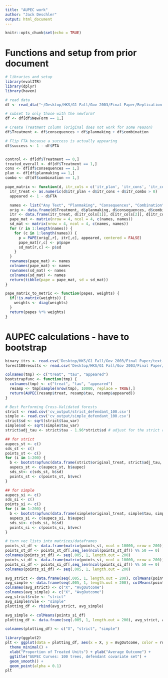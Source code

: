 ```yaml
---
title: "AUPEC work"
author: "Jack Deschler"
output: html_document
---
```


```r
knitr::opts_chunk$set(echo = TRUE)
```

# Functions and setup from prior document
```r
# libraries and setup
library(evalITR)
library(dplyr)
library(haven)

# read data
df <- read_dta("~/Desktop/HKS/G1 Fall/Gov 2003/Final Paper/Replication package/Field experiment data and code/TextMessageData.dta")

# subset to only those with the newform?
df <- df[df$NewForm == 1,]

# Create Treatment column (original does not work for some reason)
df$Treatment <- df$consequences + df$planmaking + df$combination

# Flip FTA because a success is actually appearing
df$success <- 1 - df$FTA


control <- df[df$Treatment == 0,]
treated_overall <- df[df$Treatment == 1,]
cons <- df[df$consequences == 1,]
plan <- df[df$planmaking == 1,]
combo <- df[df$combination == 1,]

pape_matrix <- function(d, itr_cols = c('itr_plan', 'itr_cons', 'itr_combo')) {
  itr_treat <- as.numeric(d$itr_plan + d$itr_cons + d$itr_combo > 0)
  appeared <- 1 - d$FTA

  names <- list("Any Text", "Planmaking", "Consequences", "Combination")
  orig <- data.frame(d$Treatment, d$planmaking, d$consequences, d$combination)
  itr <- data.frame(itr_treat, d[itr_cols[1]], d[itr_cols[2]], d[itr_cols[3]])
  pape_mat <- matrix(nrow = 4, ncol = 4, c(names, names))
  sd_mat <- matrix(nrow = 4, ncol = 4, c(names, names))
  for (r in 1:length(names)) {
    for (c in 1:length(names)) {
      p = PAPE(orig[,r], itr[,c], appeared, centered = FALSE)
      pape_mat[r,c] <- p$pape
      sd_mat[r,c] <- p$sd
    }
  }
  rownames(pape_mat) <- names
  colnames(pape_mat) <- names
  rownames(sd_mat) <- names
  colnames(sd_mat) <- names
  return(tibble(pape = pape_mat, sd = sd_mat))
}

pape_matrix_to_metric <- function(papes, weights) {
  if(!is.matrix(weights)) {
    weights <- diag(weights)
  }
  return(papes %*% weights)
}
```

# AUPEC calculations - have to bootstrap
```r
binary_itrs <- read.csv('Desktop/HKS/G1 Fall/Gov 2003/Final Paper/text-itr/binary_itrs.csv')
forest100results <- read.csv('Desktop/HKS/G1 Fall/Gov 2003/Final Paper/text-itr/binary_100trees_results.csv')

colnames(tmp) <- c("treat", "tau", "appeared")
bootstrapfunc <- function(tmp) {
  colnames(tmp) <- c("treat", "tau", "appeared")
  resamp <- tmp[sample(nrow(tmp), 10000, replace = TRUE),]
  return(AUPEC(resamp$treat, resamp$tau, resamp$appeared))
}

# Best Performing Cross-Validated forests
strict <- read.csv('cv_output/strict_defendant_100.csv')
simple <- read.csv('cv_output/simple_defendant_100.csv')
strict$sd <- sqrt(strict$tau_var)
simple$sd <- sqrt(simple$tau_var)
strict$adj_tau <- strict$tau - 1.96*strict$sd # adjust for the strict rule

## for strict
aupecs_st <- c()
sds_st <- c()
points_st <- c()
for (i in 1:200) {
  b <- bootstrapfunc(data.frame(strict$original_treat, strict$adj_tau, strict$original_outcome))
  aupecs_st <- c(aupecs_st, b$aupec)
  sds_st<- c(sds_st, b$sd)
  points_st <- c(points_st, b$vec)
}

## for simple
aupecs_si <- c()
sds_si <- c()
points_si <- c()
for (i in 1:200) {
  b <- bootstrapfunc(data.frame(simple$original_treat, simple$tau, simple$original_outcome))
  aupecs_si <- c(aupecs_si, b$aupec)
  sds_si<- c(sds_si, b$sd)
  points_si <- c(points_si, b$vec)
}

# turn vec lists into matrices/dataframes
points_st_df <- data.frame(matrix(points_st, ncol = 10000, nrow = 200))
points_st_df <- points_st_df[,seq_len(ncol(points_st_df)) %% 50 == 0]
colnames(points_st_df) <- seq(.005, 1, length.out = 200)
points_si_df <- data.frame(matrix(points_si, ncol = 10000, nrow = 200))
points_si_df <- points_si_df[,seq_len(ncol(points_si_df)) %% 50 == 0]
colnames(points_si_df) <- seq(.005, 1, length.out = 200)

avg_strict <- data.frame(seq(.005, 1, length.out = 200), colMeans(points_st_df))
avg_simple <- data.frame(seq(.005, 1, length.out = 200), colMeans(points_si_df))
colnames(avg_strict) <- c("X", "AvgOutcome")
colnames(avg_simple) <- c("X", "AvgOutcome")
avg_strict$rule <- "strict"
avg_simple$rule <- "simple"
plotting_df <- rbind(avg_strict, avg_simple)

avg_simple <- colMeans(points_si_df)
plotting_df <- data.frame(seq(.005, 1, length.out = 200), avg_strict, avg_simple)

colnames(plotting_df) <- c("X", "strict", "simple")

library(ggplot2)
plt <- ggplot(data = plotting_df, aes(x = X, y = AvgOutcome, color = rule)) +
  theme_minimal() +
  xlab("Proportion of Treated Units") + ylab("Average Outcome") +
  ggtitle("AUPEC Curves: 100 trees, defendant covariate set") +
  geom_smooth() +
  geom_point(alpha = 0.1)
plt
```

